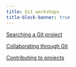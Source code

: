 ```yaml
---
title: Git workshops
title-block-banner: true
---
```


:::{layout="[5, 5, 5, -5]"}

:::{.card .mb-3}

:::{.card-body2}

[Searching a Git project](practice_repo/search.qmd){.card-title-ws .stretched-link}

:::

:::

:::{.card .mb-3}

:::{.card-body2}

[Collaborating through Git](collab.qmd){.card-title-ws .stretched-link}

:::

:::

:::{.card .mb-3}

:::{.card-body2}

[Contributing to projects](contrib.qmd){.card-title-ws .stretched-link}

:::

:::

:::
     
